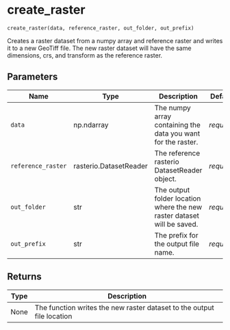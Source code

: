 # create_raster { #spaceprime.create_raster }

`create_raster(data, reference_raster, out_folder, out_prefix)`

Creates a raster dataset from a numpy array and reference raster and writes it to a new GeoTiff file.
The new raster dataset will have the same dimensions, crs, and transform as the reference raster.

## Parameters

| Name               | Type                   | Description                                                            | Default    |
|--------------------|------------------------|------------------------------------------------------------------------|------------|
| `data`             | np.ndarray             | The numpy array containing the data you want for the raster.           | _required_ |
| `reference_raster` | rasterio.DatasetReader | The reference rasterio DatasetReader object.                           | _required_ |
| `out_folder`       | str                    | The output folder location where the new raster dataset will be saved. | _required_ |
| `out_prefix`       | str                    | The prefix for the output file name.                                   | _required_ |

## Returns

| Type   | Description                                                            |
|--------|------------------------------------------------------------------------|
| None   | The function writes the new raster dataset to the output file location |